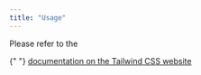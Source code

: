 ```yaml
---
title: "Usage"
---
```


<p>
  <p style={{ display: "inline-block" }}>Please refer to the</p>{" "}
  <a
    style={{ display: "inline-block" }}
    href={`https://tailwindcss.com/docs/${props.href}`}
  >
    documentation on the Tailwind CSS website
  </a>
</p>